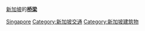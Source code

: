 {{Catnav|頁面分類|各種主題的頁面分類|按國家分類|各國建築|各國橋樑}}
{{Catnav|頁面分類|各種主題的頁面分類|按國家分類|各國交通|新加坡交通}}
{{Catnav|頁面分類|人类社会|交通|橋樑|各國橋樑}}
{{Catnav|頁面分類|人类社会|交通|各國交通|新加坡交通}}

[[新加坡|新加坡]]的'''[[桥梁|桥梁]]'''
{{Commons category|Bridges in Singapore}}

[[Category:亚洲各国桥梁|Singapore]]
[[Category:新加坡交通|Category:新加坡交通]]
[[Category:新加坡建筑物|Category:新加坡建筑物]]